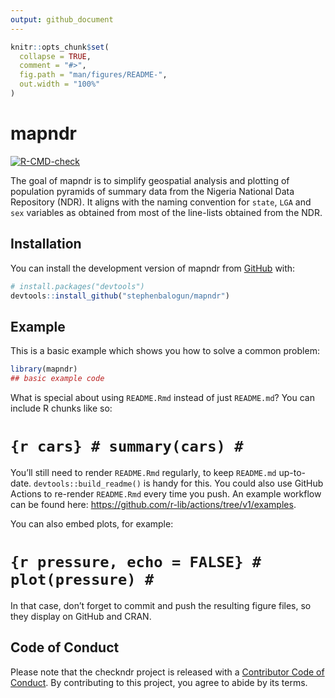 ```yaml
---
output: github_document
---
```


<!-- README.md is generated from README.Rmd. Please edit that file -->

```r
knitr::opts_chunk$set(
  collapse = TRUE,
  comment = "#>",
  fig.path = "man/figures/README-",
  out.width = "100%"
)
```

# mapndr

<!-- badges: start -->
[![R-CMD-check](https://github.com/stephenbalogun/mapndr/actions/workflows/R-CMD-check.yaml/badge.svg)](https://github.com/stephenbalogun/mapndr/actions/workflows/R-CMD-check.yaml)
<!-- badges: end -->

The goal of mapndr is to simplify geospatial analysis and plotting of population pyramids of summary data from the 
    Nigeria National Data Repository (NDR). It aligns with the naming convention for `state`, `LGA` and `sex` variables as 
    obtained from most of the line-lists obtained from the NDR.

## Installation

You can install the development version of mapndr from [GitHub](https://github.com/) with:

``` r
# install.packages("devtools")
devtools::install_github("stephenbalogun/mapndr")
```

## Example

This is a basic example which shows you how to solve a common problem:

```r
library(mapndr)
## basic example code
```

What is special about using `README.Rmd` instead of just `README.md`? You can include R chunks like so:

# ```{r cars}
# summary(cars)
# ```

You'll still need to render `README.Rmd` regularly, to keep `README.md` up-to-date. `devtools::build_readme()` is handy for this. You could also use GitHub Actions to re-render `README.Rmd` every time you push. An example workflow can be found here: <https://github.com/r-lib/actions/tree/v1/examples>.

You can also embed plots, for example:

# ```{r pressure, echo = FALSE}
# plot(pressure)
# ```

In that case, don't forget to commit and push the resulting figure files, so they display on GitHub and CRAN.

## Code of Conduct

Please note that the checkndr project is released with a [Contributor Code of Conduct](https://contributor-covenant.org/version/2/1/CODE_OF_CONDUCT.html). By contributing to this project, you agree to abide by its terms.
